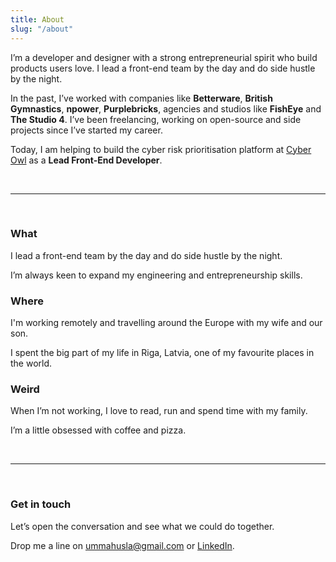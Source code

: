 ---
title: About
slug: "/about"
---

I’m a developer and designer with a strong entrepreneurial spirit who build products users love. I lead a front-end team by the day and do side hustle by the night.

In the past, I’ve worked with companies like <strong>Betterware</strong>, <strong>British Gymnastics</strong>, <strong>npower</strong>, <strong>Purplebricks</strong>, agencies and studios like <strong>FishEye</strong> and <strong>The Studio 4</strong>. I’ve been freelancing, working on open-source and side projects since I’ve started my career.

Today, I am helping to build the cyber risk prioritisation platform at <a href="https://www.cyberowl.io/">Cyber Owl</a> as a <strong>Lead Front-End Developer</strong>.

<br/>

---

<br/>

### What
I lead a front-end team by the day and do side hustle by the night.

I’m always keen to expand my engineering and entrepreneurship skills.

### Where
I'm working remotely and travelling around the Europe with my wife and our son.

I spent the big part of my life in Riga, Latvia, one of my favourite places in the world.

### Weird
When I’m not working, I love to read, run and spend time with my family.

I’m a little obsessed with coffee and pizza.


<br/>

---

<br/>

### Get in touch
Let’s open the conversation and see what we could do together.

Drop me a line on <a href="mailto:ummahusla@gmail.com" rel="noopener noreferrer" target="_blank">ummahusla@gmail.com</a> or <a href="https://www.linkedin.com/in/edvinsantonovs/" target="_blank">LinkedIn</a>.